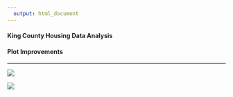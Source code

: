 ```yaml
---
  output: html_document
---
```


#### King County Housing Data Analysis

#### Plot Improvements


-------------------------------

![](price_distro_smooth.png)

![](price_vs_view_cleaned_up.png)